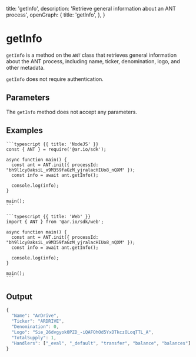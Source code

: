 
  title: 'getInfo',
  description: 'Retrieve general information about an ANT process',
  openGraph: {
    title: 'getInfo',
  },
}

# getInfo

`getInfo` is a method on the `ANT` class that retrieves general information about the ANT process, including name, ticker, denomination, logo, and other metadata.

`getInfo` does not require authentication.

## Parameters

The `getInfo` method does not accept any parameters.

## Examples

<CodeGroup title="getInfo">

    ```typescript {{ title: 'NodeJS' }}
    const { ANT } = require('@ar.io/sdk');

    async function main() {
      const ant = ANT.init({ processId: "bh9l1cy0aksiL_x9M359faGzM_yjralacHIUo8_nQXM" });
      const info = await ant.getInfo();

      console.log(info);
    }

    main();
    ```

    ```typescript {{ title: 'Web' }}
    import { ANT } from '@ar.io/sdk/web';

    async function main() {
      const ant = ANT.init({ processId: "bh9l1cy0aksiL_x9M359faGzM_yjralacHIUo8_nQXM" });
      const info = await ant.getInfo();

      console.log(info);
    }

    main();
    ```

</CodeGroup>

## Output

```js
{
  "Name": "ArDrive",
  "Ticker": "ARDRIVE",
  "Denomination": 0,
  "Logo": "Sie_26dvgyok0PZD_-iQAFOhOd5YxDTkczOLoqTTL_A",
  "TotalSupply": 1,
  "Handlers": ["_eval", "_default", "transfer", "balance", "balances"]
}
```
